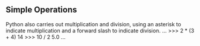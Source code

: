 ## Simple Operations
Python also carries out multiplication and division, using an asterisk to indicate multiplication and a forward slash to indicate division.
...
>>> 2 * (3 + 4)
14
>>> 10 / 2
5.0
...
